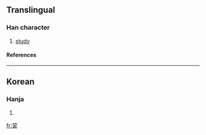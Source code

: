 ==Translingual==
===Han character===
{{Han char|rn=48|rad=工|as=06|sn=9|four=|canj=一尸手人 (MSQO)}}
# [[study]]
====References====
{{Han ref|kx=0326.011|dj=0333.030|hdz=10413.041|uh=5DED|ud=24045}}

----
==Korean==
===Hanja===
{{ko-hanja|hangeul=부|rv=bu|mr=pu}}
# {{defn|Korean}}

[[fr:巭]]